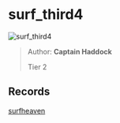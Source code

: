 
# surf_third4

![surf_third4](https://raw.githubusercontent.com/Sayt123/SurfMapPics/Maps-and-bonuses/csgo/surf_third4.jpg)

> Author: **Captain Haddock**
>
> Tier 2

## Records

[surfheaven](https://surfheaven.eu/map/surf_third4)
